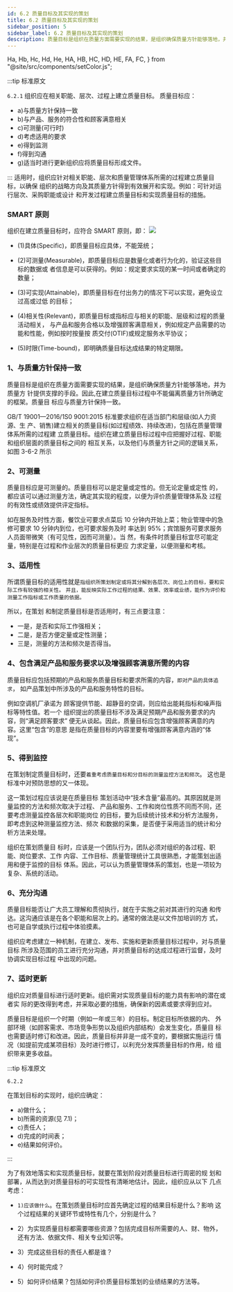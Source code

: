 ```yaml
---
id: 6.2 质量目标及其实现的策划
title: 6.2 质量目标及其实现的策划
sidebar_position: 5
sidebar_label: 6.2 质量目标及其实现的策划
description: 质量目标是组织在质量方面需要实现的结果，是组织确保质量方针能够落地，并为质量方针提供支撑的手段。
---
```


  Ha,
  Hb,
  Hc,
  Hd,
  He,
  HA,
  HB,
  HC,
  HD,
  HE,
  FA,
  FC,
} from "@site/src/components/setColor.js";

:::tip 标准原文
 
`6.2.1`
组织应在相关职能、层次、过程上建立质量目标。
质量目标应：

- a)与质量方针保持一致
- b)与产品、服务的符合性和顾客满意相关
- c)可测量(可行时)
- d)考虑适用的要求
- e)得到监测
- f)得到沟通
- g)适当时进行更新组织应将质量目标形成文件。

:::
适用时，组织应针对相关职能、层次和质量管理体系所需的过程建立质量目标，以确保
组织的战略方向及其质量方针得到有效展开和实现。例如：可针对运行层次、采购职能或设计
和开发过程建立质量目标和实现质量目标的措施。

### SMART 原则

组织在建立质量目标时，应符合 SMART 原则，即：
![](/images/6.2.1-1smart原则-1.jpeg)

- (1)具体(Specific)，即质量目标应具体，不能笼统；

- (2)可测量(Measurable)，即质量目标应是数量化或者行为化的，验证这些目标的数据或
  者信息是可以获得的。例如：规定要求实现的某一时间或者确定的数量；

- (3)可实现(Attainable)，即质量目标在付出务力的情况下可以实现，避免设立过高或过低
  的目标；

- (4)相关性(Relevant)，即质量目标或指标应与相关的职能、层级和过程的质量活动相关，
  与产品和服务合格以及增强顾客满意相关，例如规定产品需要的功能和性能，例如按时按量按
  质交付(OTIF)或规定服务水平协议；

- (5)时限(Time-bound)，即明确质量目标达成结果的特定期限。

### 1、与质量方针保持一致

质量目标是组织在质量方面需要实现的结果，是组织确保质量方针能够落地，并为质量方
针提供支撑的手段。因此,在建立质量目标过程中不能偏离质量方针所确定的框架。质量目
标应与质量方针保持一致。

GB/T 19001—2016/1S0 9001:2015 标准要求组织在适当部门和层级(如人力资源、生
产、销售)建立相关的质量目标(如过程绩效、持续改进)，包括在质量管理体系所需的过程建
立质量目标。组织在建立质量目标过程中应把握好过程、职能和组织层面的质量目标之间的
相互关系，以及他们与质量方针之间的逻辑关系，如图 3-6-2 所示

### 2、可测量

质量目标应是可测量的。质量目标可以是定量或定性的。但无论定量或定性
的，都应该可以通过测量方法，确定其实现的程度，以便为评价质量管理体系及
过程的有效性或绩效提供评定指标。

如在服务及时性方面，餐饮业可要求点菜后
10 分钟内开始上菜；物业管理中的急修可要求 10 分钟内到位，也可要求服务及时
率达到 95%；宾馆服务可要求服务人员面带微笑（有可见性，因而可测量）。当
然，有条件时质量目标宜尽可能定量，特别是在过程和作业层次的质量目标更应
力求定量，以便测量和考核。

### 3、适用性

所谓质量目标的适用性就是`指组织所策划制定或将其分解到各层次、岗位上的目标，要和实际工作有较强的相关性。`
`并且，能反映实际工作过程的结果、效果、效率或业绩，能作为评价和测量工作指标或工作质量的依据。`

所以，在策划
和制定质量目标是否适用时，有三点要注意：

- 一是，是否和实际工作强相关；
- 二是，是否方便定量或定性测量；
- 三是，测量的方法和频次是否得当。

### 4、包含满足产品和服务要求以及增强顾客满意所需的内容

质量目标应包括预期的产品和服务质量目标和要求所需的内容，`即对产品的具体追求`，
如产品策划中所涉及的产品和服务特性的目标。

例如空调机厂承诺为
顾客提供节能、超静音的空调，则应给出能耗指标和噪声指标等特性值。若一个
组织提出的质量目标不涉及满足预期产品和服务要求的内容，则“满足顾客要求”
便无从谈起。因此，质量目标应包含增强顾客满意的内容。这里“包含”的意思
是指在质量目标的内容里要有增强顾客满意内涵的“体现”。

### 5、得到监控

在策划制定质量目标时，还要`着重考虑质量目标和分目标的测量监控方法和频次`。
这也是标准中对预防思想的又一体现。

这一策划过程应该说是在质量目标
策划活动中“技术含量”最高的。其原因就是测量监控的方法和频次取决于过程、
产品和服务、工作和岗位性质不同而不同，还要考虑测量监控各层次和职能岗位
的目标，要为后续统计技术和分析方法服务，即考虑到这种测量监控方法、频次
和数据的采集，是否便于采用适当的统计和分析方法来处理。

组织在策划质量目
标时，应该是一个团队行为，团队必须对组织的各过程、职能、岗位要求、工作
内容、工作目标、质量管理统计工具很熟悉，才能策划出适用和便于监控的目标
体系。因此，可以认为质量管理体系的策划，也是一项较为复杂、系统的活动。

### 6、充分沟通

质量目标能否让广大员工理解和贯彻执行，就在于实施之前对其进行的沟通
和传达。这沟通应该是在各个职能和层次上的。通常的做法是以文件加培训的方
式，也可是自学或执行过程中体验摸素。

组织应考虑建立一种机制，在建立、发布、实施和更新质量目标过程中，对与质量目标
所涉及范围的员工进行充分沟通，并对质量目标的达成过程进行监督，及时协调实现目标过程
中出现的问题。

### 7、适时更新

组织应对质量目标进行适时更新。组织需对实现质量目标的能力具有影响的潜在或者实
际的更改得到考虑，并采取必要的措施，确保新的因素或要求得到应对。

质量目标是组织一个时期（例如一年或三年）的目标。制定目标所依据的内、
外部环境（如顾客需求、市场竞争形势以及组织内部结构）会发生变化，质量目
标也需要适时修订和改进。因此，质量目标并非是一成不变的，要根据实施运行
情况（如提前完成某项目标）及时进行修订，以利充分发挥质量目标的作用，给
组织带来更多收益。


:::tip 标准原文
 
`6.2.2`

在策划目标的实现时，组织应确定：

- a)做什么；
- b)所需的资源(见 7.1)；
- c)责任人；
- d)完成的时间表；
- e)结果如何评价。

:::

为了有效地落实和实现质量目标，就要在策划阶段对质量目标进行周密的规
划和部署，从而达到对质量目标的可实现性有清晰地估计。因此，组织应从以下
几点考虑：

- `1)应该做什么`。在策划质量目标时应首先确定过程的结果目标是什么？影响
  这个过程结果的关键环节或特性有几个，分别是什么？

- 2）为实现质量目标都需要哪些资源？包括完成目标所需要的人、财、物外，
  还有方法、依据文件、相关专业知识等。

- 3）完成这些目标的责任人都是谁？

- 4）何时能完成？

- 5）如何评价结果？包括如何评价质量目标策划的业绩结果的方法等。
